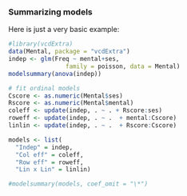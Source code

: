 ### Summarizing models

Here is just a very basic example:

```r
#library(vcdExtra)
data(Mental, package = "vcdExtra")
indep <- glm(Freq ~ mental+ses,
                family = poisson, data = Mental)
modelsummary(anova(indep))
```

```r
# fit ordinal models
Cscore <- as.numeric(Mental$ses)
Rscore <- as.numeric(Mental$mental)
coleff <- update(indep, . ~ . + Rscore:ses)
roweff <- update(indep, . ~ .  + mental:Cscore)
linlin <- update(indep, . ~ .  + Rscore:Cscore)

models <- list(
  "Indep" = indep, 
  "Col eff" = coleff, 
  "Row eff" = roweff, 
  "Lin x Lin" = linlin)

#modelsummary(models, coef_omit = "\*")
```

